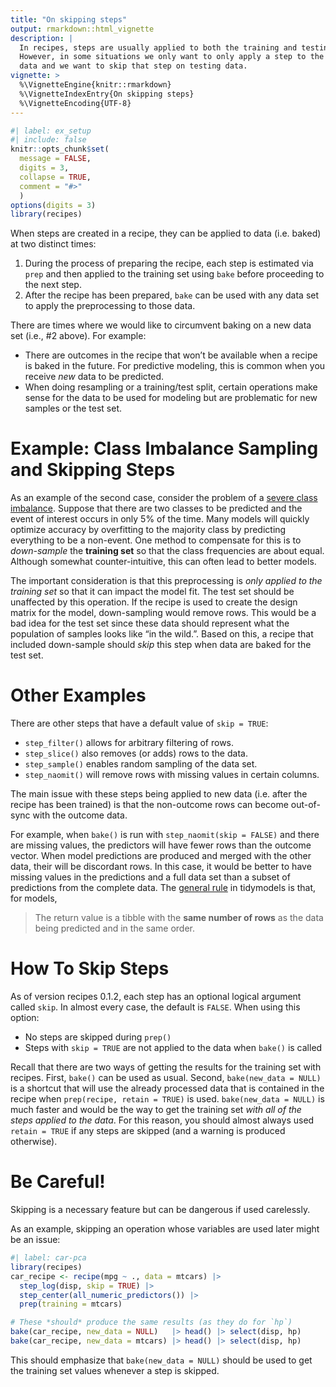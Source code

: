 ```yaml
---
title: "On skipping steps"
output: rmarkdown::html_vignette
description: |
  In recipes, steps are usually applied to both the training and testing sets.
  However, in some situations we only want to only apply a step to the training 
  data and we want to skip that step on testing data.
vignette: >
  %\VignetteEngine{knitr::rmarkdown}
  %\VignetteIndexEntry{On skipping steps}
  %\VignetteEncoding{UTF-8}
---
```


```r
#| label: ex_setup
#| include: false
knitr::opts_chunk$set(
  message = FALSE,
  digits = 3,
  collapse = TRUE,
  comment = "#>"
  )
options(digits = 3)
library(recipes)
```

When steps are created in a recipe, they can be applied to data (i.e. baked) at two distinct times:

1. During the process of preparing the recipe, each step is estimated via `prep` and then applied to the training set using `bake` before proceeding to the next step. 
1. After the recipe has been prepared, `bake` can be used with any data set to apply the preprocessing to those data. 

There are times where we would like to circumvent baking on a new data set (i.e., #2 above). For example:

* There are outcomes in the recipe that won't be available when a recipe is baked in the future. For predictive modeling, this is common when you receive _new_ data to be predicted. 
* When doing resampling or a training/test split, certain operations make sense for the data to be used for modeling but are problematic for new samples or the test set. 

# Example: Class Imbalance Sampling and Skipping Steps

As an example of the second case, consider the problem of a [severe class imbalance](https://github.com/topepo/useR2016). Suppose that there are two classes to be predicted and the event of interest occurs in only 5% of the time. Many models will quickly optimize accuracy by overfitting to the majority class by predicting everything to be a non-event. One method to compensate for this is to _down-sample_ the **training set** so that the class frequencies are about equal. Although somewhat counter-intuitive, this can often lead to better models. 

The important consideration is that this preprocessing is _only applied to the training set_ so that it can impact the model fit. The test set should be unaffected by this operation. If the recipe is used to create the design matrix for the model, down-sampling would remove rows. This would be a bad idea for the test set since these data should represent what the population of samples looks like "in the wild.". Based on this, a recipe that included down-sample should _skip_ this step when data are baked for the test set. 

# Other Examples

There are other steps that have a default value of `skip = TRUE`: 

  * `step_filter()` allows for arbitrary filtering of rows. 
  * `step_slice()` also removes (or adds) rows to the data. 
  * `step_sample()` enables random sampling of the data set. 
  * `step_naomit()` will remove rows with missing values in certain columns. 
  
The main issue with these steps being applied to new data (i.e. after the recipe has been trained) is that the non-outcome rows can become out-of-sync with the outcome data. 

For example, when `bake()` is run with `step_naomit(skip = FALSE)` and there are missing values, the predictors will have fewer rows than the outcome vector. When model predictions are produced and merged with the other data, their will be discordant rows. In this case, it would be better to have missing values in the predictions and a full data set than a subset of predictions from the complete data. The [general rule](https://tidymodels.github.io/model-implementation-principles/model-predictions.html) in tidymodels is that, for models, 

> The return value is a tibble with the **same number of rows** as the data being predicted and in the same order.



# How To Skip Steps

As of version recipes 0.1.2, each step has an optional logical argument called `skip`. In almost every case, the default is `FALSE`. When using this option:

* No steps are skipped during `prep()`
* Steps with `skip = TRUE` are not applied to the data when `bake()` is called

Recall that there are two ways of getting the results for the training set with recipes. First, `bake()` can be used as usual. Second, `bake(new_data = NULL)` is a shortcut that will use the already processed data that is contained in the recipe when `prep(recipe, retain = TRUE)` is used. `bake(new_data = NULL)` is much faster and would be the way to get the training set _with all of the steps applied to the data_. For this reason, you should almost always used `retain = TRUE` if any steps are skipped (and a warning is produced otherwise). 

# Be Careful!

Skipping is a necessary feature but can be dangerous if used carelessly. 

As an example, skipping an operation whose variables are used later might be an issue:

```r
#| label: car-pca
library(recipes)
car_recipe <- recipe(mpg ~ ., data = mtcars) |>
  step_log(disp, skip = TRUE) |>
  step_center(all_numeric_predictors()) |>
  prep(training = mtcars)

# These *should* produce the same results (as they do for `hp`)
bake(car_recipe, new_data = NULL)   |> head() |> select(disp, hp)
bake(car_recipe, new_data = mtcars) |> head() |> select(disp, hp)
```

This should emphasize that `bake(new_data = NULL)` should be used to get the training set values whenever a step is skipped. 


